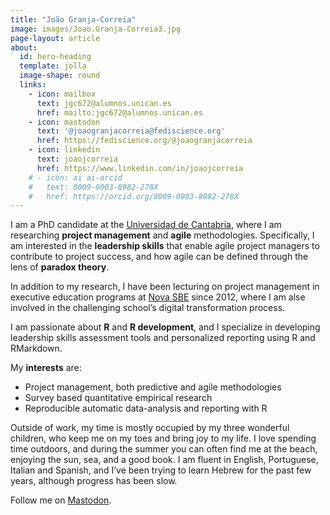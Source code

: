 ```yaml
---
title: "João Granja-Correia"
image: images/Joao.Granja-Correia3.jpg
page-layout: article
about:
  id: hero-heading
  template: jolla
  image-shape: round
  links:
    - icon: mailbox
      text: jgc672@alumnos.unican.es
      href: mailto:jgc672@alumnos.unican.es
    - icon: mastodon
      text: '@joaogranjacorreia@fediscience.org'
      href: https://fediscience.org/@joaogranjacorreia
    - icon: linkedin
      text: joaojcorreia
      href: https://www.linkedin.com/in/joaojcorreia
    # - icon: ai ai-orcid
    #   text: 0009-0003-8982-278X
    #   href: https://orcid.org/0009-0003-8982-278X
---
```


::: {#hero-heading}

:::

I am a PhD candidate at the [Universidad de Cantabria](https://web.unican.es/), where I am researching **project management** and **agile** methodologies. Specifically, I am interested in the **leadership skills** that enable agile project managers to contribute to project success, and how agile can be defined through the lens of **paradox theory**. 

In addition to my research, I have been lecturing on project management in executive education programs at [Nova SBE](https://www.novasbe.unl.pt/en/) since 2012, where I am alse involved in the challenging school's digital transformation process. 

I am passionate about **R** and **R development**, and I specialize in developing leadership skills assessment tools and personalized reporting using R and RMarkdown.


My **interests** are: 

* Project management, both predictive and agile methodologies
* Survey based quantitative empirical research
* Reproducible automatic data-analysis and reporting with R


Outside of work, my time is mostly occupied by my three wonderful children, who keep me on my toes and bring joy to my life. I love spending time outdoors, and during the summer you can often find me at the beach, enjoying the sun, sea, and a good book. I am fluent in English, Portuguese, Italian and Spanish, and I've been trying to learn Hebrew for the past few years, although progress has been slow. 

Follow me on <a rel="me" href="https://fediscience.org/@joaogranjacorreia">Mastodon</a>.

